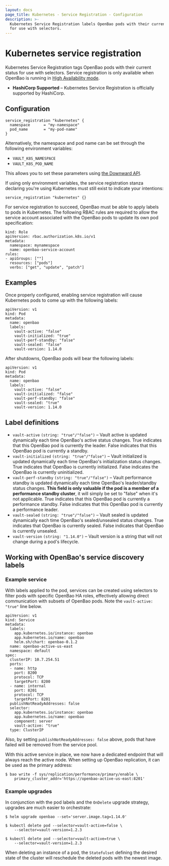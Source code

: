 ```yaml
---
layout: docs
page_title: Kubernetes - Service Registration - Configuration
description: >-
  Kubernetes Service Registration labels OpenBao pods with their current status
  for use with selectors.
---
```


# Kubernetes service registration

Kubernetes Service Registration tags OpenBao pods with their current status for
use with selectors. Service registration is only available when OpenBao is running in
[High Availability mode](/vault/docs/concepts/ha).

- **HashiCorp Supported** – Kubernetes Service Registration is officially supported
  by HashiCorp.

## Configuration

```hcl
service_registration "kubernetes" {
  namespace      = "my-namespace"
  pod_name       = "my-pod-name"
}
```

Alternatively, the namespace and pod name can be set through the following
environment variables:

- `VAULT_K8S_NAMESPACE`
- `VAULT_K8S_POD_NAME`

This allows you to set these parameters using
[the Downward API](https://kubernetes.io/docs/tasks/inject-data-application/downward-api-volume-expose-pod-information/).

If using only environment variables, the service registration stanza declaring
you're using Kubernetes must still exist to indicate your intentions:

```
service_registration "kubernetes" {}
```

For service registration to succeed, OpenBao must be able to apply labels to pods
in Kubernetes. The following RBAC rules are required to allow the service account
associated with the OpenBao pods to update its own pod specification:

```
kind: Role
apiVersion: rbac.authorization.k8s.io/v1
metadata:
  namespace: mynamespace
  name: openbao-service-account
rules:
- apiGroups: [""]
  resources: ["pods"]
  verbs: ["get", "update", "patch"]
```

## Examples

Once properly configured, enabling service registration will cause Kubernetes pods
to come up with the following labels:

```
apiVersion: v1
kind: Pod
metadata:
  name: openbao
  labels:
    vault-active: "false"
    vault-initialized: "true"
    vault-perf-standby: "false"
    vault-sealed: "false"
    vault-version: 1.14.0
```

After shutdowns, OpenBao pods will bear the following labels:

```
apiVersion: v1
kind: Pod
metadata:
  name: openbao
  labels:
    vault-active: "false"
    vault-initialized: "false"
    vault-perf-standby: "false"
    vault-sealed: "true"
    vault-version: 1.14.0
```

## Label definitions

- `vault-active` `(string: "true"/"false")` – Vault active is updated dynamically each time OpenBao's active status changes.
  True indicates that this OpenBao pod is currently the leader. False indicates that this OpenBao pod is currently a standby.
- `vault-initialized` `(string: "true"/"false")` – Vault initialized is updated dynamically each time OpenBao's initialization
  status changes. True indicates that OpenBao is currently initialized. False indicates the OpenBao is currently uninitialized.
- `vault-perf-standby` `(string: "true"/"false")` – Vault performance standby is updated dynamically each
  time OpenBao's leader/standby status changes. **This field is only valuable if the pod is a member of a performance standby cluster**,
  it will simply be set to "false" when it's not applicable. True indicates that this OpenBao pod is currently a performance standby. False indicates
  that this OpenBao pod is currently a performance leader.
- `vault-sealed` `(string: "true"/"false")` – Vault sealed is updated dynamically each
  time OpenBao's sealed/unsealed status changes. True indicates that OpenBao is currently sealed. False indicates that OpenBao
  is currently unsealed.
- `vault-version` `(string: "1.14.0")` – Vault version is a string that will not change during a pod's lifecycle.

## Working with OpenBao's service discovery labels

### Example service

With labels applied to the pod, services can be created using selectors to filter pods with specific OpenBao HA roles,
effectively allowing direct communication with subsets of OpenBao pods. Note the `vault-active: "true"` line below.

```
apiVersion: v1
kind: Service
metadata:
  labels:
    app.kubernetes.io/instance: openbao
    app.kubernetes.io/name: openbao
    helm.sh/chart: openbao-0.1.2
  name: openbao-active-us-east
  namespace: default
spec:
  clusterIP: 10.7.254.51
  ports:
  - name: http
    port: 8200
    protocol: TCP
    targetPort: 8200
  - name: internal
    port: 8201
    protocol: TCP
    targetPort: 8201
  publishNotReadyAddresses: false
  selector:
    app.kubernetes.io/instance: openbao
    app.kubernetes.io/name: openbao
    component: server
    vault-active: "true"
  type: ClusterIP
```

Also, by setting `publishNotReadyAddresses: false` above, pods that have failed will be removed from the service pool.

With this active service in place, we now have a dedicated endpoint that will always reach the active node. When
setting up OpenBao replication, it can be used as the primary address:

```shell-session
$ bao write -f sys/replication/performance/primary/enable \
    primary_cluster_addr='https://openbao-active-us-east:8201'
```

### Example upgrades

In conjunction with the pod labels and the `OnDelete` upgrade strategy, upgrades are much easier to orchestrate:

```shell-session
$ helm upgrade openbao --set='server.image.tag=1.14.0'

$ kubectl delete pod --selector=vault-active=false \
    --selector=vault-version=1.2.3

$ kubectl delete pod --selector=vault-active=true \
    --selector=vault-version=1.2.3
```

When deleting an instance of a pod, the `Statefulset` defining the desired state of the cluster will reschedule the
deleted pods with the newest image.
